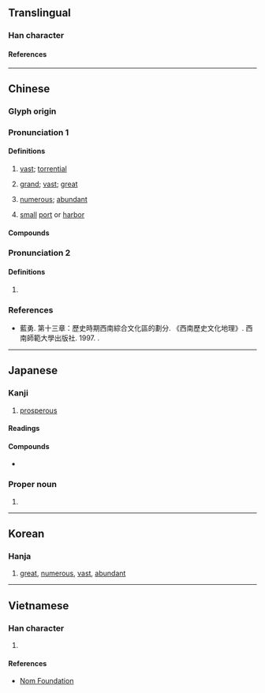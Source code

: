 {{also|澔|活|话|㓉}}
{{character info}}
{{character info|0x2F903}}
==Translingual==

===Han character===
{{Han char|rn=85|rad=水|as=07|sn=10|four=34161|canj=EHGR|ids=⿰氵告}}

====References====
{{Han ref|kx=0624.150|dkj=17479|dj=1022.020|hdz=31626.010|uh=6D69}}

----

==Chinese==
{{zh-forms}}

===Glyph origin===
{{Han etym}}
{{Han compound|水|告|ls=psc|c1=s|c2=p|t1=water}}

===Pronunciation 1===
{{zh-pron
|m=hào
|c=hou6
|h=pfs=hâu;gd=hau1
|md=hô̤
|mn=qz:hōⁿ/tw,xm,zz:hō/qz:hāu
|mn_note=hōⁿ/hō - literary; hāu - vernacular
|mn-t=hao1
|w=3hhau
|mc=1
|oc=1,1
|cat=a
}}

====Definitions====
{{zh-hanzi}}

# {{lb|zh|of water}} [[vast]]; [[torrential]]
# [[grand]]; [[vast]]; [[great]]
#: {{zh-x|浩劫|catastrophe}}
#: {{zh-x|浩氣|noble spirit}}
# [[numerous]]; [[abundant]]
# {{lb|zh|obsolete|Sichuanese}} [[small]] [[port]] or [[harbor]]

====Compounds====
{{zh-der|人煙浩穰|包浩斯|卷帙浩繁|工程浩大|徐浩|殷浩|殷浩書空|汪洋浩博|浩劫|浩博|浩壤|浩大|浩如煙海|浩歌|浩嘆|浩氣|浩氣長存|浩汗|浩浩|浩浩湯湯|浩浩蕩蕩|浩渺|浩漫|浩瀚|浩然|浩然之氣|浩然巾|浩然正氣|浩穰|浩繁|浩茫|浩蕩|浩飲|滂浩|煙波浩渺|聲勢浩大|荊浩|食指浩繁|浩罕}}

===Pronunciation 2===
{{zh-pron
|m=gé
|mc=2
|oc=n,2
|cat=
}}

====Definitions====
{{zh-hanzi}}

# {{zh-only|浩亹}}

===References===
* 藍勇. 第十三章：歷史時期西南綜合文化區的劃分. 《西南歷史文化地理》. 西南師範大學出版社. 1997. {{ISBN|7-5621-1603-2}}.

----

==Japanese==

===Kanji===
{{ja-kanji|grade=|rs=水07}}

# [[prosperous]]

====Readings====
{{ja-readings
|goon=ごう<がう
|kanon=こう<かう
|kun=ひろ-い, おお-き.い
}}

====Compounds====
* {{ja-r|浩幸|^ひろゆき}}

===Proper noun===
{{ja-pos|proper|ひろし}}

# {{given name|ja|male|sort=ひろし}}

----

==Korean==

===Hanja===
{{ko-hanja|호}}

# [[great]], [[numerous]], [[vast]], [[abundant]]

----

==Vietnamese==

===Han character===
{{vi-readings|rs=水07|reading=hạo}}

# {{rfdef|vi|sort=水07}}

====References====
* [http://nomfoundation.org/common/nom_details.php?codepoint=6d69 Nom Foundation]